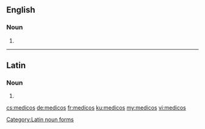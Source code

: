 ==English==

===Noun===
{{head|en|plural}}

# {{plural of|medico|lang=en}}

----

==Latin==

===Noun===
{{head|la|noun form|head=medicōs|g=m}}

# {{inflection of|medicus||acc|p|lang=la}}

[[Category:Latin noun forms]]

[[cs:medicos]]
[[de:medicos]]
[[fr:medicos]]
[[ku:medicos]]
[[my:medicos]]
[[vi:medicos]]